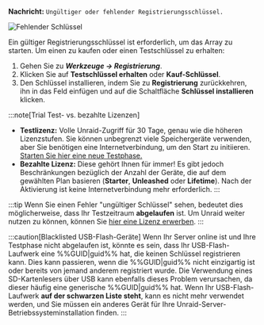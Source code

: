 **Nachricht:**
`Ungültiger oder fehlender Registrierungsschlüssel.`

![Fehlender Schlüssel](/img/Invalidormissingkey.png)

Ein gültiger Registrierungsschlüssel ist erforderlich, um das Array zu starten. Um einen zu kaufen oder einen Testschlüssel zu erhalten:

1. Gehen Sie zu ***Werkzeuge → Registrierung***.
2. Klicken Sie auf **Testschlüssel erhalten** oder **Kauf-Schlüssel**.
3. Den Schlüssel installieren, indem Sie zu **Registrierung** zurückkehren, ihn in das Feld einfügen und auf die Schaltfläche **Schlüssel installieren** klicken.

:::note[Trial Test- vs. bezahlte Lizenzen]

- **Testlizenz:** Volle Unraid-Zugriff für 30 Tage, genau wie die höheren Lizenzstufen. Sie können unbegrenzt viele Speichergeräte verwenden, aber Sie benötigen eine Internetverbindung, um den Start zu initiieren. [Starten Sie hier eine neue Testphase.](https://unraid.net/getting-started)
- **Bezahlte Lizenz:** Diese gehört Ihnen für immer! Es gibt jedoch Beschränkungen bezüglich der Anzahl der Geräte, die auf dem gewählten Plan basieren (**Starter**, **Unleashed** oder **Lifetime**). Nach der Aktivierung ist keine Internetverbindung mehr erforderlich.
  :::

:::tip
Wenn Sie einen Fehler "ungültiger Schlüssel" sehen, bedeutet dies möglicherweise, dass Ihr Testzeitraum **abgelaufen** ist. Um Unraid weiter nutzen zu können, können Sie [hier eine Lizenz erwerben](https://unraid.net/pricing).
:::

:::caution[Blacklisted USB-Flash-Geräte]
Wenn Ihr Server online ist und Ihre Testphase nicht abgelaufen ist, könnte es sein, dass Ihr USB-Flash-Laufwerk eine %%GUID|guid%% hat, die keinen Schlüssel registrieren kann. Dies kann passieren, wenn die %%GUID|guid%% nicht einzigartig ist oder bereits von jemand anderem registriert wurde. Die Verwendung eines SD-Kartenlesers über USB kann ebenfalls dieses Problem verursachen, da dieser häufig eine generische %%GUID|guid%% hat. Wenn Ihr USB-Flash-Laufwerk **auf der schwarzen Liste steht**, kann es nicht mehr verwendet werden, und Sie müssen ein anderes Gerät für Ihre Unraid-Server-Betriebssysteminstallation finden.
:::
